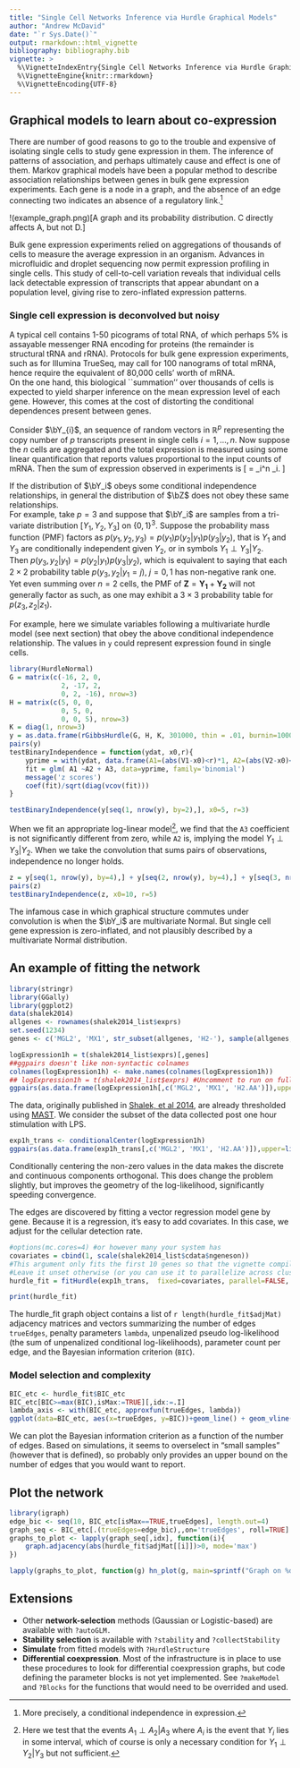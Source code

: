 ```yaml
---
title: "Single Cell Networks Inference via Hurdle Graphical Models"
author: "Andrew McDavid"
date: "`r Sys.Date()`"
output: rmarkdown::html_vignette
bibliography: bibliography.bib
vignette: >
  %\VignetteIndexEntry{Single Cell Networks Inference via Hurdle Graphical Models}
  %\VignetteEngine{knitr::rmarkdown}
  %\VignetteEncoding{UTF-8}
---
```


## Graphical models to learn about co-expression
There are number of good reasons to go to the trouble and expensive of isolating single cells to study gene expression in them.
The inference of patterns of association, and perhaps ultimately cause and effect is one of them. 
Markov graphical models have been a popular method to describe association relationships between genes in bulk gene expression experiments.
Each gene is a node in a graph, and the absence of an edge connecting two indicates an absence of a regulatory link.^[More precisely, a conditional independence in expression.]

!(example_graph.png)[A graph and its probability distribution.
C directly affects A, but not D.]

Bulk gene expression experiments relied on aggregations of thousands of cells to measure the average expression in an organism.
Advances in microfluidic and droplet sequencing now permit expression profiling in single cells.
This study of cell-to-cell variation reveals that individual cells lack detectable expression of transcripts that appear abundant on a population level, giving rise to zero-inflated expression patterns.

### Single cell expression is deconvolved but noisy
A typical cell contains 1-50 picograms of total RNA, of which perhaps 5\% is assayable messenger RNA encoding for proteins (the remainder is structural tRNA and rRNA).
Protocols for bulk gene expression experiments, such as for Illumina TrueSeq, may call for 100 nanograms of total mRNA, hence require the equivalent of 80,000 cells' worth of mRNA.  
On the one hand, this biological ``summation'' over thousands of cells is expected to yield sharper inference on the mean expression level of each gene.
However, this comes at the cost of distorting the conditional dependences present between genes.  

Consider $\bY_{i}$, an \emph{iid} sequence of random vectors in $\mathbb{R}^p$ representing the copy number of $p$ transcripts present in single cells $i=1,\dotsc,n$.
Now suppose the $n$ cells are aggregated and the total expression is measured using some linear quantification that reports values proportional to the input counts of mRNA.
Then the sum of expression observed in \emph{bulk} experiments is
\[
\bZ = \sum_i^n \bY_i.
\]

If the distribution of $\bY_i$ obeys some conditional independence relationships, in general the distribution of $\bZ$ does not obey these same relationships.  
For example, take $p=3$ and suppose that $\bY_i$  are \emph{iid} samples from a tri-variate distribution $[Y_1, Y_2, Y_3]$ on $\left\{0,  1 \right\}^3$.  Suppose the probability mass function (PMF) factors as $p(y_1, y_2, y_3) = p(y_1) p(y_2|y_1) p(y_3|y_2)$, that is $Y_1$ and $Y_3$ are conditionally independent given $Y_2$, or in symbols $Y_1 \perp Y_3 | Y_2$.  
Then $p(y_3, y_2|y_1) = p(y_2|y_1) p(y_3|y_2)$, which is equivalent to saying that each $2\times2$ probability table $p(y_3, y_2|y_1=j)$, $j=0,1$ has non-negative rank one.  
Yet even summing over $n=2$ cells, the PMF of $\mathbf Z = \mathbf{Y_1} +\mathbf{ Y_2}$ will not generally factor as such, as one may exhibit a $3 \times 3$ probability table for $p(z_3, z_2 | z_1)$. 

For example, here we simulate variables following a multivariate hurdle model (see next section) that obey the above conditional independence relationship.
The values in `y` could represent expression found in single cells.
```r
library(HurdleNormal)
G = matrix(c(-16, 2, 0,
             2, -17, 2,
             0, 2, -16), nrow=3)
H = matrix(c(5, 0, 0,
             0, 5, 0,
             0, 0, 5), nrow=3)
K = diag(1, nrow=3)
y = as.data.frame(rGibbsHurdle(G, H, K, 301000, thin = .01, burnin=1000))
pairs(y)
testBinaryIndependence = function(ydat, x0,r){
    yprime = with(ydat, data.frame(A1=(abs(V1-x0)<r)*1, A2=(abs(V2-x0)<r)*1, A3=(abs(V3-x0)<r)*1))
    fit = glm( A1 ~A2 + A3, data=yprime, family='binomial')
    message('z scores')
    coef(fit)/sqrt(diag(vcov(fit)))
}

testBinaryIndependence(y[seq(1, nrow(y), by=2),], x0=5, r=3)
```
When we fit an appropriate log-linear model^[Here we test that the events $A_1 \perp A_2 | A_3$ where $A_i$ is the event that $Y_i$ lies in some interval, which of course is only a necessary condition for $Y_1 \perp Y_2 | Y_3$ but not sufficient.], we find that the `A3` coefficient is not significantly different from zero, while `A2` is, implying the model  $Y_1 \perp Y_3 | Y_2$.
When we take the convolution that sums pairs of observations, independence no longer holds.
```r
z = y[seq(1, nrow(y), by=4),] + y[seq(2, nrow(y), by=4),] + y[seq(3, nrow(y), by=4),] +  y[seq(4, nrow(y), by=4),]
pairs(z)
testBinaryIndependence(z, x0=10, r=5)
```


The infamous case in which graphical structure commutes under convolution is when the $\bY_i$ are multivariate Normal. 
But single cell gene expression is zero-inflated, and not plausibly described by a multivariate Normal distribution.   

## An example of fitting the network
```r
library(stringr)
library(GGally)
library(ggplot2)
data(shalek2014)
allgenes <- rownames(shalek2014_list$exprs)
set.seed(1234)
genes <- c('MGL2', 'MX1', str_subset(allgenes, 'H2-'), sample(allgenes, 30))

logExpression1h = t(shalek2014_list$exprs)[,genes]
##ggpairs doesn't like non-syntactic colnames
colnames(logExpression1h) <- make.names(colnames(logExpression1h)) 
## logExpression1h = t(shalek2014_list$exprs) #Uncomment to run on full dataset
ggpairs(as.data.frame(logExpression1h[,c('MGL2', 'MX1', 'H2.AA')]),upper=list(continuous=ggally_hurdle), lower=list(continuous=ggally_hmosaic))
```
The data, originally published in [Shalek, et al 2014](http://www.nature.com/doifinder/10.1038/nature13437), are already thresholded using [MAST](http://bioconductor.org/packages/release/bioc/html/MAST.html).
We consider the subset of the data collected post one hour stimulation
with LPS.


```r
exp1h_trans <- conditionalCenter(logExpression1h)
ggpairs(as.data.frame(exp1h_trans[,c('MGL2', 'MX1', 'H2.AA')]),upper=list(continuous=ggally_hurdle), lower=list(continuous=ggally_hmosaic))
```
Conditionally centering the non-zero values in the data makes the discrete and continuous
components orthogonal.
This does change the problem slightly, but improves the geometry of
the log-likelihood, significantly speeding convergence.


The edges are discovered by fitting a vector regression model gene by gene.
Because it is a regression, it's easy to add covariates.
In this case, we adjust for the cellular detection rate.
```r
#options(mc.cores=4) #or however many your system has
covariates = cbind(1, scale(shalek2014_list$cdata$ngeneson))
#This argument only fits the first 10 genes so that the vignette compiles in a reasonable fashion.
#Leave it unset otherwise (or you can use it to parallelize across clusters) 
hurdle_fit = fitHurdle(exp1h_trans,  fixed=covariates, parallel=FALSE, control=list(debug=0))
```

```r
print(hurdle_fit)
```
The hurdle_fit graph object contains a list of `r length(hurdle_fit$adjMat)`
adjacency matrices and vectors summarizing the number of edges
`trueEdges`, penalty parameters `lambda`, unpenalized pseudo
log-likelihood (the sum of unpenalized conditional log-likelihoods),
parameter count per edge, and the Bayesian information criterion (`BIC`).

### Model selection and complexity
```r
BIC_etc <- hurdle_fit$BIC_etc
BIC_etc[BIC>=max(BIC),isMax:=TRUE][,idx:=.I]
lambda_axis <- with(BIC_etc, approxfun(trueEdges, lambda))
ggplot(data=BIC_etc, aes(x=trueEdges, y=BIC))+geom_line() + geom_vline(data=BIC_etc[isMax==TRUE,], aes(xintercept=trueEdges))
```

We can plot the Bayesian information criterion as a function of the
number of edges.  Based on simulations, it seems to overselect in "small
samples" (however that is defined), so probably only provides an upper
bound on the number of edges that you would want to report.

## Plot the network
```r
library(igraph)
edge_bic <- seq(10, BIC_etc[isMax==TRUE,trueEdges], length.out=4)
graph_seq <- BIC_etc[.(trueEdges=edge_bic),,on='trueEdges', roll=TRUE]
graphs_to_plot <- lapply(graph_seq[,idx], function(i){
    graph.adjacency(abs(hurdle_fit$adjMat[[i]])>0, mode='max')
})

lapply(graphs_to_plot, function(g) hn_plot(g, main=sprintf("Graph on %d edges", sum(degree(g))/2)))
```

## Extensions
* Other **network-selection** methods (Gaussian or Logistic-based) are
available with `?autoGLM.`
* **Stability selection** is available with `?stability` and
`?collectStability`
* **Simulate** from fitted models with `?HurdleStructure`
* **Differential coexpression**. Most of the infrastructure is in place to use these procedures to look for
  differential coexpression graphs, but code defining the parameter
  blocks is not yet implemented.  See `?makeModel` and `?Blocks` for
  the functions that would need to be overrided and used.
